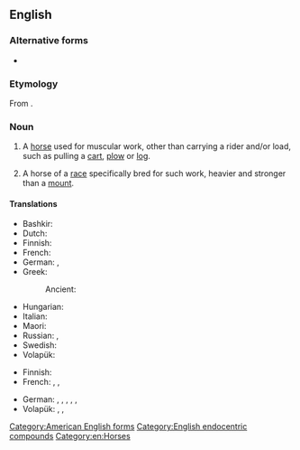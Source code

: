 ==English==
{{wikipedia}}

===Alternative forms===
* {{alt|en|draught horse||British spelling}}

===Etymology===
From {{compound|en|draft|pos1=itself from to [[draw]]|horse}}.

===Noun===
{{en-noun}}

# {{lb|en|American spelling}} A [[horse]] used for muscular work, other than carrying a rider and/or load, such as pulling a [[cart]], [[plow]] or [[log]].
# A horse of a [[race]] specifically bred for such work, heavier and stronger than a [[mount]].

====Translations====
{{trans-top|horse used for muscular work}}
* Bashkir: {{t|ba|[[екке]] [[ат]]}}
* Dutch: {{t+|nl|trekpaard|n}}
* Finnish: {{t|fi|vetohevonen}}
* French: {{t+|fr|cheval de trait|m}}
* German: {{t+|de|Zugpferd|n}}, {{t|de|Arbeitspferd|n}}
* Greek:
*: Ancient: {{t|grc|ζύγιος|m}}
{{trans-mid}}
* Hungarian: {{t+|hu|igásló}}
* Italian: {{t|it|cavallo da tiro|m}}
* Maori: {{t|mi|hōiho tarāwhe}}
* Russian: {{t|ru|тя́гловая ло́шадь|f}}, {{t+|ru|ломова́я ло́шадь|f}}
* Swedish: {{t|sv|draghäst|c}}
* Volapük: {{t|vo|halajevod}}
{{trans-bottom}}

{{trans-top|horse of a race specifically bred for such work}}
* Finnish: {{t|fi|vetohevonen}}
* French: {{t+|fr|cheval de trait|m}}, {{t|fr|étalon de trait|m}} {{q|male}}, {{t|fr|jument de trait|f}} {{q|female}}
{{trans-mid}}
* German: {{t+|de|Zugpferd|n}}, {{t|de|Zughengst|m}} {{q|male}}, {{t|de|Zugstute|f}} {{q|female}}, {{t|de|Arbeitspferd|n}}, {{t|de|Arbeitshengst|m}}, {{t|de|Arbeitsstute|f}}
* Volapük: {{t|vo|halajevod}}, {{t|vo|halahijevod}} {{q|male}}, {{t|vo|halajijevod}} {{q|female}}
{{trans-bottom}}

[[Category:American English forms]]

[[Category:English endocentric compounds]]
[[Category:en:Horses]]